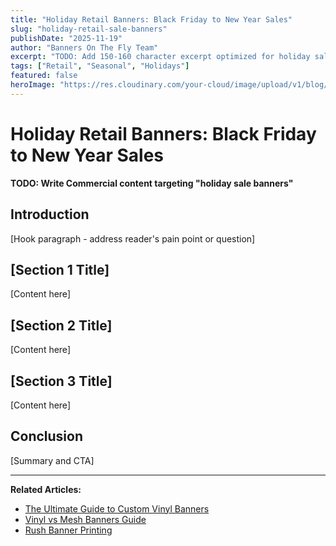 ```yaml
---
title: "Holiday Retail Banners: Black Friday to New Year Sales"
slug: "holiday-retail-sale-banners"
publishDate: "2025-11-19"
author: "Banners On The Fly Team"
excerpt: "TODO: Add 150-160 character excerpt optimized for holiday sale banners"
tags: ["Retail", "Seasonal", "Holidays"]
featured: false
heroImage: "https://res.cloudinary.com/your-cloud/image/upload/v1/blog/holiday-retail-sale-banners.jpg"
---
```


# Holiday Retail Banners: Black Friday to New Year Sales

**TODO: Write Commercial content targeting "holiday sale banners"**

## Introduction

[Hook paragraph - address reader's pain point or question]

## [Section 1 Title]

[Content here]

## [Section 2 Title]

[Content here]

## [Section 3 Title]

[Content here]

## Conclusion

[Summary and CTA]

---

**Related Articles:**
- [The Ultimate Guide to Custom Vinyl Banners](/blog/custom-vinyl-banners-ultimate-guide)
- [Vinyl vs Mesh Banners Guide](/blog/vinyl-vs-mesh-banners-guide)
- [Rush Banner Printing](/blog/24-hour-rush-banner-printing)
